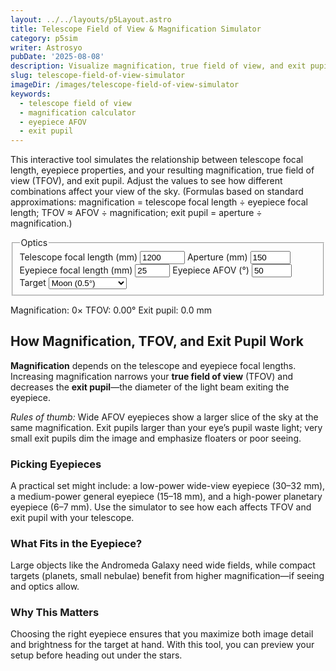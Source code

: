 ```yaml
---
layout: ../../layouts/p5Layout.astro
title: Telescope Field of View & Magnification Simulator
category: p5sim
writer: Astrosyo
pubDate: '2025-08-08'
description: Visualize magnification, true field of view, and exit pupil for any telescope and eyepiece combo.
slug: telescope-field-of-view-simulator
imageDir: /images/telescope-field-of-view-simulator
keywords:
  - telescope field of view
  - magnification calculator
  - eyepiece AFOV
  - exit pupil
---
```


<div class="p5-container centered_flex">
  <p class="Tool-Explanation">This interactive tool simulates the relationship between telescope focal length, eyepiece properties, and your resulting magnification, true field of view (TFOV), and exit pupil. Adjust the values to see how different combinations affect your view of the sky. (Formulas based on standard approximations: magnification = telescope focal length ÷ eyepiece focal length; TFOV ≈ AFOV ÷ magnification; exit pupil = aperture ÷ magnification.)</p>

  <div class="upper-div">
    <form class="sim-controls" onsubmit="return false" aria-label="Simulation controls">
      <fieldset class="controls-group">
        <legend>Optics</legend>
        <label>
          Telescope focal length (mm)
          <input id="in-telF" type="number" min="200" max="3000" step="10" value="1200" />
        </label>
        <label>
          Aperture (mm)
          <input id="in-apMM" type="number" min="40" max="400" step="5" value="150" />
        </label>
        <label>
          Eyepiece focal length (mm)
          <input id="in-epF" type="number" min="3" max="60" step="1" value="25" />
        </label>
        <label>
          Eyepiece AFOV (°)
          <input id="in-afov" type="number" min="30" max="120" step="1" value="50" />
        </label>
        <label>
          Target
          <select id="in-target">
            <option>Moon (0.5°)</option>
            <option>Orion Nebula ~1°</option>
            <option>Pleiades ~2°</option>
            <option>Andromeda ~3°</option>
            <option>Jupiter ~0.008°</option>
          </select>
        </label>
      </fieldset>
    </form>
  </div>
  <figcaption class="sim-caption">
    <span>Magnification: <output id="out-mag">0</output>×</span>
    <span>TFOV: <output id="out-tfov">0.00°</output></span>
    <span>Exit pupil: <output id="out-exitpupil">0.0 mm</output></span>
  </figcaption>
  <div id="sketch-container" class="sim-canvas" aria-label="2D field-of-view canvas"></div>

</div>

<div class="p5-article">
  <h2>How Magnification, TFOV, and Exit Pupil Work</h2>
  <p>
    <strong>Magnification</strong> depends on the telescope and eyepiece focal lengths. Increasing magnification narrows your <strong>true field of view</strong> (TFOV) and decreases the <strong>exit pupil</strong>—the diameter of the light beam exiting the eyepiece.
  </p>
  <p>
    <em>Rules of thumb:</em> Wide AFOV eyepieces show a larger slice of the sky at the same magnification. Exit pupils larger than your eye’s pupil waste light; very small exit pupils dim the image and emphasize floaters or poor seeing.
  </p>

  <h3>Picking Eyepieces</h3>
  <p>
    A practical set might include: a low-power wide-view eyepiece (30–32 mm), a medium-power general eyepiece (15–18 mm), and a high-power planetary eyepiece (6–7 mm). Use the simulator to see how each affects TFOV and exit pupil with your telescope.
  </p>

  <h3>What Fits in the Eyepiece?</h3>
  <p>
    Large objects like the Andromeda Galaxy need wide fields, while compact targets (planets, small nebulae) benefit from higher magnification—if seeing and optics allow.
  </p>

  <h3>Why This Matters</h3>
  <p>
    Choosing the right eyepiece ensures that you maximize both image detail and brightness for the target at hand. With this tool, you can preview your setup before heading out under the stars.
  </p>

</div>

<script is:inline src="/p5/p5.min.js"></script>
<script is:inline src="/p5/fov-sim.js"></script>
